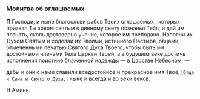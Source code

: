 
<span id="oglashaemie" />

### Молитва об оглашаемых

**П** Господи, и ныне благослови рабов Твоих оглашаемых <NamesEditorInput type="Оглашаемые" />, которых призвал Ты зовом святым к дивному свету познанья Тебя, и дай им познать, сколь достоверно учение, которое им преподано. Наполни их Духом Святым и соделай их Твоими, истинного Пастыря, о́вцами, отмеченными печатью Святого Духа Твоего, чтобы быть им достойными членами Тела Церкви Твоей, а в будущем веке достичь исполнения поистине блаженной надежды — в Царстве Небесном, —

дабы и они́ с нами славили вседостойное и прекрасное имя Твоё, <R>[</R>`Отца и Сына и Святого Духа,`<R>]</R> ныне и всегда и во веки веков.

**Н** Аминь.
